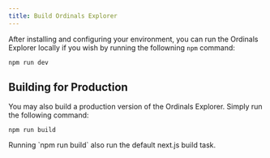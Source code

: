 ```yaml
---
title: Build Ordinals Explorer
---
```


After installing and configuring your environment, you can run the Ordinals Explorer locally if you wish by running the followning `npm` command:

`npm run dev`

## Building for Production

You may also build a production version of the Ordinals Explorer. Simply run the following command:

`npm run build`

<Callout title="Note" type="info">
  Running `npm run build` also run the default next.js build task.
</Callout>
